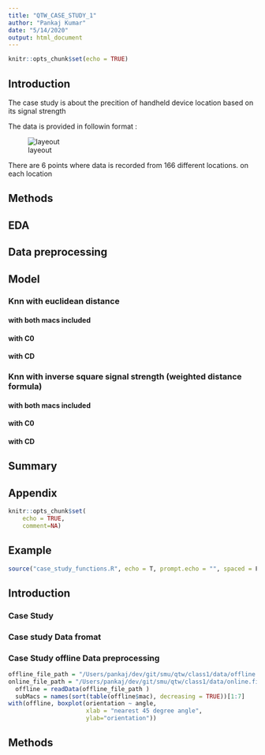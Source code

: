 ```yaml
---
title: "QTW_CASE_STUDY_1"
author: "Pankaj Kumar"
date: "5/14/2020"
output: html_document
---
```


```r
knitr::opts_chunk$set(echo = TRUE)
```
## Introduction 

The case study is about the precition of handheld device location based on its signal strength 

The data is provided in followin format  : 

![layeout](../class1/data/layout.png)

There are 6 points where data is recorded from 166 different locations. on each location 


##  Methods 


##  EDA 


##  Data preprocessing 

##  Model 

### Knn with euclidean distance

#### with both macs included 

#### with C0

#### with CD 

### Knn with inverse square signal strength (weighted distance formula) 

#### with both macs included 

#### with C0

#### with CD 

## Summary 


## Appendix 


```r
knitr::opts_chunk$set(
    echo = TRUE,
    comment=NA)
```

## Example

```r
source("case_study_functions.R", echo = T, prompt.echo = "", spaced = F)
```



## Introduction 

### Case Study 


### Case study Data fromat

### Case Study offline Data preprocessing

```r
offline_file_path = "/Users/pankaj/dev/git/smu/qtw/class1/data/offline.final.trace.txt"
online_file_path = "/Users/pankaj/dev/git/smu/qtw/class1/data/online.final.trace.txt"
  offline = readData(offline_file_path )
  subMacs = names(sort(table(offline$mac), decreasing = TRUE))[1:7]
with(offline, boxplot(orientation ~ angle,
                      xlab = "nearest 45 degree angle",
                      ylab="orientation"))
```

## Methods 


 

 